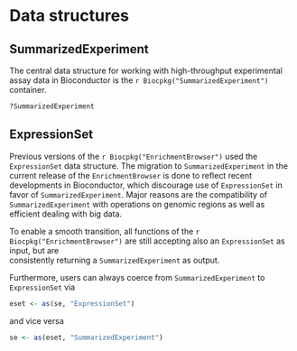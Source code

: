 # Data structures

## SummarizedExperiment

The central data structure for working with high-throughput experimental assay
data in Bioconductor is the `r Biocpkg("SummarizedExperiment")` container.

```r
?SummarizedExperiment
```

## ExpressionSet

Previous versions of the `r Biocpkg("EnrichmentBrowser")` used the
`ExpressionSet` data structure.
The migration to `SummarizedExperiment` in the current release of the
`EnrichmentBrowser` is done to reflect recent developments in 
Bioconductor, which discourage use of `ExpressionSet` in favor of 
`SummarizedExperiment`.
Major reasons are the compatibility of `SummarizedExperiment` with 
operations on genomic regions as well as efficient dealing with big data.

To enable a smooth transition, all functions of the `r Biocpkg("EnrichmentBrowser")`
are still accepting also an `ExpressionSet` as input, but are  
consistently returning a `SummarizedExperiment` as output.

Furthermore, users can always coerce from `SummarizedExperiment` to 
`ExpressionSet` via

```r
eset <- as(se, "ExpressionSet")
```

and vice versa

```r
se <- as(eset, "SummarizedExperiment")
```

